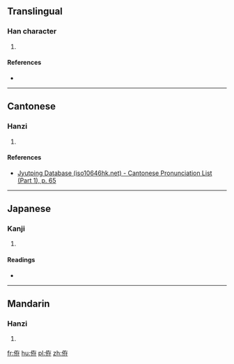 ==Translingual==

===Han character===
{{Han char|rn=9|rad=人|as=06|sn=8|four=|canj=人大中木 (OKLD)|ids=⿰[[亻]][[存]]}}

# {{defn|Han|sort=人06}}

====References====
* {{Han ref|kx=0102.250|dkj=00614|dj=0218.020|hdz=10146.060|uh=4F9F|ud=20383}}

----

==Cantonese==

===Hanzi===
{{yue-hanzi|jyut=[[cyun4]]|y=chyun4}}

# {{defn|lang=yue|sort=人06}}

====References====
*[http://www.iso10646hk.net/jp/document/download.jsp Jyutping Database (iso10646hk.net) - Cantonese Pronunciation List (Part 1), p. 65]

----

==Japanese==

===Kanji===
{{ja-kanji|grade=|rs=人06}}

# {{defn|lang=ja|sort=人06}}

====Readings====
* {{ja-readings|on=[[せん]] (sen)|kun=}}

----

==Mandarin==

===Hanzi===
{{cmn-hanzi|pin=[[cún]], [[jiàn]] ([[jian4]])|wg=ts'un<sup>2</sup>, chien<sup>4</sup>}}

# {{defn|lang=cmn|sort=人06}}

[[fr:侟]]
[[hu:侟]]
[[pl:侟]]
[[zh:侟]]